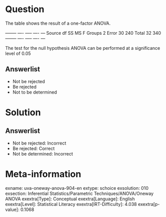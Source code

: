 Question
========

The table shows the result of a one-factor ANOVA.

  -------- ---- ----- ---- --- Source df SS MS F Groups 2 Error 30 240 Total 32 340 -------- ---- ----- ---- ---

The test for the null hypothesis ANOVA can be performed at a significance level of 0.05

Answerlist
----------

* Not be rejected
* Be rejected
* Not to be determined

Solution
========

Answerlist
----------

* Not be rejected: Incorrect
* Be rejected: Correct
* Not be determined: Incorrect

Meta-information
================
exname: uva-oneway-anova-904-en
extype: schoice
exsolution: 010
exsection: Inferential Statistics/Parametric Techniques/ANOVA/Oneway ANOVA
exextra[Type]: Conceptual
exextra[Language]: English
exextra[Level]: Statistical Literacy
exextra[IRT-Difficulty]: 4.038
exextra[p-value]: 0.1068
